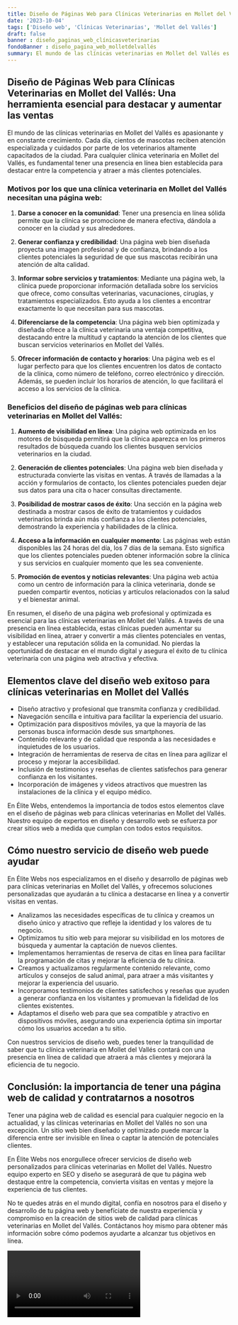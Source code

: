 ```yaml
---
title: Diseño de Páginas Web para Clínicas Veterinarias en Mollet del Vallés
date: '2023-10-04'
tags: ['Diseño web', 'Clínicas Veterinarias', 'Mollet del Vallés']
draft: false
banner : diseño_paginas_web_clínicasveterinarias
fondoBanner : diseño_pagina_web_molletdelvallés
summary: El mundo de las clínicas veterinarias en Mollet del Vallés es apasionante y en constante crecimiento. Cada día, cientos de mascotas reciben atención especializada y cuidados por parte de los veterinarios altamente capacitados de la ciudad. Para cualquier clínica veterinaria en Mollet del Vallés, es fundamental tener una presencia en línea bien establecida para destacar entre la competencia y atraer a más clientes potenciales.
---
```


## Diseño de Páginas Web para Clínicas Veterinarias en Mollet del Vallés: Una herramienta esencial para destacar y aumentar las ventas

El mundo de las clínicas veterinarias en Mollet del Vallés es apasionante y en constante crecimiento. Cada día, cientos de mascotas reciben atención especializada y cuidados por parte de los veterinarios altamente capacitados de la ciudad. Para cualquier clínica veterinaria en Mollet del Vallés, es fundamental tener una presencia en línea bien establecida para destacar entre la competencia y atraer a más clientes potenciales.

### Motivos por los que una clínica veterinaria en Mollet del Vallés necesitan una página web:

1. **Darse a conocer en la comunidad**: Tener una presencia en línea sólida permite que la clínica se promocione de manera efectiva, dándola a conocer en la ciudad y sus alrededores.

2. **Generar confianza y credibilidad**: Una página web bien diseñada proyecta una imagen profesional y de confianza, brindando a los clientes potenciales la seguridad de que sus mascotas recibirán una atención de alta calidad.

3. **Informar sobre servicios y tratamientos**: Mediante una página web, la clínica puede proporcionar información detallada sobre los servicios que ofrece, como consultas veterinarias, vacunaciones, cirugías, y tratamientos especializados. Esto ayuda a los clientes a encontrar exactamente lo que necesitan para sus mascotas.

4. **Diferenciarse de la competencia**: Una página web bien optimizada y diseñada ofrece a la clínica veterinaria una ventaja competitiva, destacando entre la multitud y captando la atención de los clientes que buscan servicios veterinarios en Mollet del Vallés.

5. **Ofrecer información de contacto y horarios**: Una página web es el lugar perfecto para que los clientes encuentren los datos de contacto de la clínica, como número de teléfono, correo electrónico y dirección. Además, se pueden incluir los horarios de atención, lo que facilitará el acceso a los servicios de la clínica.

### Beneficios del diseño de páginas web para clínicas veterinarias en Mollet del Vallés:

1. **Aumento de visibilidad en línea**: Una página web optimizada en los motores de búsqueda permitirá que la clínica aparezca en los primeros resultados de búsqueda cuando los clientes busquen servicios veterinarios en la ciudad.

2. **Generación de clientes potenciales**: Una página web bien diseñada y estructurada convierte las visitas en ventas. A través de llamadas a la acción y formularios de contacto, los clientes potenciales pueden dejar sus datos para una cita o hacer consultas directamente.

3. **Posibilidad de mostrar casos de éxito**: Una sección en la página web destinada a mostrar casos de éxito de tratamientos y cuidados veterinarios brinda aún más confianza a los clientes potenciales, demostrando la experiencia y habilidades de la clínica.

4. **Acceso a la información en cualquier momento**: Las páginas web están disponibles las 24 horas del día, los 7 días de la semana. Esto significa que los clientes potenciales pueden obtener información sobre la clínica y sus servicios en cualquier momento que les sea conveniente.

5. **Promoción de eventos y noticias relevantes**: Una página web actúa como un centro de información para la clínica veterinaria, donde se pueden compartir eventos, noticias y artículos relacionados con la salud y el bienestar animal.

En resumen, el diseño de una página web profesional y optimizada es esencial para las clínicas veterinarias en Mollet del Vallés. A través de una presencia en línea establecida, estas clínicas pueden aumentar su visibilidad en línea, atraer y convertir a más clientes potenciales en ventas, y establecer una reputación sólida en la comunidad. No pierdas la oportunidad de destacar en el mundo digital y asegura el éxito de tu clínica veterinaria con una página web atractiva y efectiva.

<GifSeo />

<Cta />

## Elementos clave del diseño web exitoso para clínicas veterinarias en Mollet del Vallés

- Diseño atractivo y profesional que transmita confianza y credibilidad.
- Navegación sencilla e intuitiva para facilitar la experiencia del usuario.
- Optimización para dispositivos móviles, ya que la mayoría de las personas busca información desde sus smartphones.
- Contenido relevante y de calidad que responda a las necesidades e inquietudes de los usuarios.
- Integración de herramientas de reserva de citas en línea para agilizar el proceso y mejorar la accesibilidad.
- Inclusión de testimonios y reseñas de clientes satisfechos para generar confianza en los visitantes.
- Incorporación de imágenes y videos atractivos que muestren las instalaciones de la clínica y el equipo médico.

En Élite Webs, entendemos la importancia de todos estos elementos clave en el diseño de páginas web para clínicas veterinarias en Mollet del Vallés. Nuestro equipo de expertos en diseño y desarrollo web se esfuerza por crear sitios web a medida que cumplan con todos estos requisitos.

## Cómo nuestro servicio de diseño web puede ayudar

En Élite Webs nos especializamos en el diseño y desarrollo de páginas web para clínicas veterinarias en Mollet del Vallés, y ofrecemos soluciones personalizadas que ayudarán a tu clínica a destacarse en línea y a convertir visitas en ventas.

- Analizamos las necesidades específicas de tu clínica y creamos un diseño único y atractivo que refleje la identidad y los valores de tu negocio.
- Optimizamos tu sitio web para mejorar su visibilidad en los motores de búsqueda y aumentar la captación de nuevos clientes.
- Implementamos herramientas de reserva de citas en línea para facilitar la programación de citas y mejorar la eficiencia de tu clínica.
- Creamos y actualizamos regularmente contenido relevante, como artículos y consejos de salud animal, para atraer a más visitantes y mejorar la experiencia del usuario.
- Incorporamos testimonios de clientes satisfechos y reseñas que ayuden a generar confianza en los visitantes y promuevan la fidelidad de los clientes existentes.
- Adaptamos el diseño web para que sea compatible y atractivo en dispositivos móviles, asegurando una experiencia óptima sin importar cómo los usuarios accedan a tu sitio.

Con nuestros servicios de diseño web, puedes tener la tranquilidad de saber que tu clínica veterinaria en Mollet del Vallés contará con una presencia en línea de calidad que atraerá a más clientes y mejorará la eficiencia de tu negocio.

## Conclusión: la importancia de tener una página web de calidad y contratarnos a nosotros

Tener una página web de calidad es esencial para cualquier negocio en la actualidad, y las clínicas veterinarias en Mollet del Vallés no son una excepción. Un sitio web bien diseñado y optimizado puede marcar la diferencia entre ser invisible en línea o captar la atención de potenciales clientes.

En Élite Webs nos enorgullece ofrecer servicios de diseño web personalizados para clínicas veterinarias en Mollet del Vallés. Nuestro equipo experto en SEO y diseño se asegurará de que tu página web destaque entre la competencia, convierta visitas en ventas y mejore la experiencia de tus clientes.

No te quedes atrás en el mundo digital, confía en nosotros para el diseño y desarrollo de tu página web y benefíciate de nuestra experiencia y compromiso en la creación de sitios web de calidad para clínicas veterinarias en Mollet del Vallés. Contáctanos hoy mismo para obtener más información sobre cómo podemos ayudarte a alcanzar tus objetivos en línea.

<Video />

<CtaBot job='Clínicas Veterinarias' city='Mollet del Vallés'/>

<Gmaps query='Mollet del Vallés+españa+maps' />